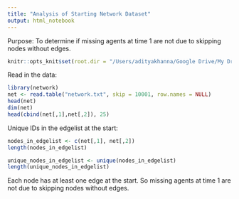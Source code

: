 ```yaml
---
title: "Analysis of Starting Network Dataset"
output: html_notebook
---
```


Purpose: To determine if missing agents at time 1 are
not due to skipping nodes without edges. 

```r
knitr::opts_knit$set(root.dir = "/Users/adityakhanna/Google Drive/My Drive/code/cadre/python")
```

Read in the data:

```r
library(network)
net <- read.table("network.txt", skip = 10001, row.names = NULL)
head(net)
dim(net)
head(cbind(net[,1],net[,2]), 25)
```
Unique IDs in the edgelist at the start:

```r
nodes_in_edgelist <- c(net[,1], net[,2])
length(nodes_in_edgelist)

unique_nodes_in_edgelist <- unique(nodes_in_edgelist)
length(unique_nodes_in_edgelist)
```

Each node has at least one edge at the start. So missing agents at time 1 are
not due to skipping nodes without edges. 